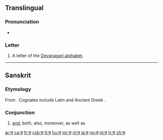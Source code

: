 ==Translingual==
{{Devanagari character info|hex=91a|name=DEVANAGARI LETTER CA|image=[[File:Deva-च-order.gif|100px]]}}
===Pronunciation===
* {{IPA|/tʃə/|lang=mul}}

===Letter===
{{mul-Deva|ca}}

# A letter of the [[Devanagari alphabet]].

----

==Sanskrit==

===Etymology===
From {{proto|ine-pro|-kʷe|and|lang=sa}}. Cognates include Latin {{term|-que|lang=la}} and Ancient Greek {{term|sc=polytonic|τε|tr=te|lang=grc}}.

===Conjunction===
{{head|sa|conjunction|sc=Deva|tr=ca}}

# [[and]], both, also, moreover, as well as

[[ar:च]]
[[ca:च]]
[[fr:च]]
[[csb:च]]
[[lt:च]]
[[hu:च]]
[[mr:च]]
[[nl:च]]
[[ja:च]]
[[nn:च]]
[[pl:च]]
[[tr:च]]
[[zh:च]]